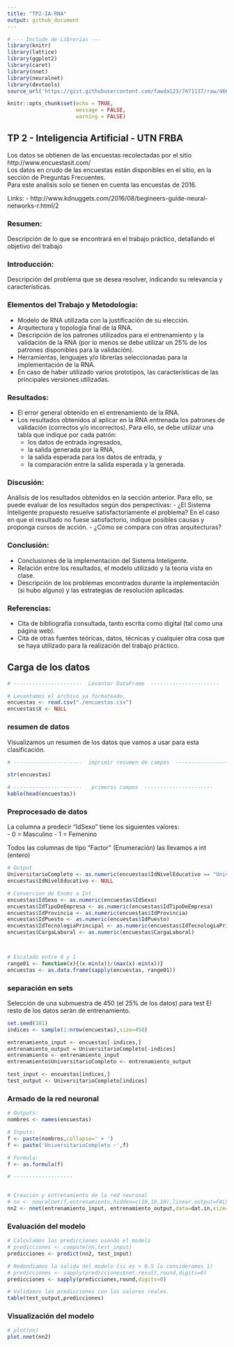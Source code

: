 ```yaml
---
title: "TP2-IA-RNA"
output: github_document
---
```


```r

# --- Include de Librerias --- 
library(knitr)
library(lattice)
library(ggplot2)
library(caret)
library(nnet)
library(neuralnet)
library(devtools)
source_url('https://gist.githubusercontent.com/fawda123/7471137/raw/466c1474d0a505ff044412703516c34f1a4684a5/nnet_plot_update.r')

knitr::opts_chunk$set(echo = TRUE,
                      message = FALSE,
                      warning = FALSE)


```

## TP 2 - Inteligencia Artificial - UTN FRBA


Los datos se obtienen de las encuestas recolectadas por el sitio http://www.encuestasit.com/  
Los datos en crudo de las encuestas están disponibles en el sitio, en la sección de Preguntas Frecuentes.  
Para este analisis solo se tienen en cuenta las encuestas de 2016.  

Links:
 - http://www.kdnuggets.com/2016/08/begineers-guide-neural-networks-r.html/2

### Resumen:
Descripción de lo que se encontrará en el trabajo práctico, detallando el objetivo del trabajo  

### Introducción:
Descripción del problema que se desea resolver, indicando su relevancia y características.

### Elementos del Trabajo y Metodología:

- Modelo de RNA utilizada con la justificación de su elección.
- Arquitectura y topología final de la RNA.
- Descripción de los patrones utilizados para el entrenamiento y la validación de la RNA (por lo menos se debe utilizar un 25% de los patrones disponibles para la validación).
- Herramientas, lenguajes y/o librerías seleccionadas para la implementación de la RNA.
- En caso de haber utilizado varios prototipos, las características de las principales versiones utilizadas.

### Resultados:

- El error general obtenido en el entrenamiento de la RNA.
- Los resultados obtenidos al aplicar en la RNA entrenada los patrones de validación (correctos y/o incorrectos). Para ello, se debe utilizar una tabla que indique por cada patrón:
  - los datos de entrada ingresados,
  - la salida generada por la RNA,
  - la salida esperada para los datos de entrada, y 
  - la comparación entre la salida esperada y la generada.

### Discusión:
Análisis de los resultados obtenidos en la sección anterior. Para ello, se puede
evaluar de los resultados según dos perspectivas:
 - ¿El Sistema Inteligente propuesto resuelve satisfactoriamente el problema? En el caso en que el resultado no fuese satisfactorio, indique posibles causas y proponga cursos de acción.
 - ¿Cómo se compara con otras arquitecturas?


### Conclusión:
 - Conclusiones de la implementación del Sistema Inteligente.
 - Relación entre los resultados, el modelo utilizado y la teoría vista en clase.
 - Descripción de los problemas encontrados durante la implementación (si hubo alguno) y las estrategias de resolución aplicadas.


### Referencias:
 - Cita de bibliografía consultada, tanto escrita como digital (tal como una página web).
 - Cita de otras fuentes teóricas, datos, técnicas y cualquier otra cosa que se haya utilizado para la realización del trabajo práctico.
 
 

## Carga de los datos  

```r
# ----------------------  Levantar DataFrame  ----------------------

# Levantamos el archivo ya formateado,
encuestas <- read.csv("./encuestas.csv")
encuestas$X <- NULL

```

### resumen de datos

Visualizamos un resumen de los datos que vamos a usar para esta clasificación.

```r
# ----------------------  imprimir resumen de campos  ----------------------

str(encuestas)

# ----------------------   primeros campos  ---------------------- 
kable(head(encuestas))

```

### Preprocesado de datos

La columna a predecir "IdSexo" tiene los siguientes valores:  
 - 0 = Masculino
 - 1 = Femenino
 
Todos las columnas de tipo "Factor" (Enumeración) las llevamos a int (entero)

    
```r

# Output
UniversitarioCompleto <- as.numeric(encuestas$IdNivelEducativo == "Universitario completo")
encuestas$IdNivelEducativo <- NULL

# Convercion de Enums a Int
encuestas$IdSexo <- as.numeric(encuestas$IdSexo)
encuestas$IdTipoDeEmpresa <- as.numeric(encuestas$IdTipoDeEmpresa)
encuestas$IdProvincia <- as.numeric(encuestas$IdProvincia)
encuestas$IdPuesto <- as.numeric(encuestas$IdPuesto)
encuestas$IdTecnologiaPrincipal <- as.numeric(encuestas$IdTecnologiaPrincipal)
encuestas$CargaLaboral <- as.numeric(encuestas$CargaLaboral)



# Escalado entre 0 y 1
range01 <- function(x){(x-min(x))/(max(x)-min(x))}
encuestas <- as.data.frame(sapply(encuestas, range01)) 

```

### separación en sets

Selección de una submuestra de 450 (el 25% de los datos) para test
El resto de los datos seràn de entrenamiento.

```r

set.seed(101)
indices <- sample(1:nrow(encuestas),size=450)

entrenamiento_input <- encuestas[-indices,]
entrenamiento_output = UniversitarioCompleto[-indices]
entrenamiento <- entrenamiento_input
entrenamiento$UniversitarioCompleto <- entrenamiento_output

test_input <- encuestas[indices,]
test_output <- UniversitarioCompleto[indices]


```

### Armado de la red neuronal

```r

# Outputs:
nombres <- names(encuestas)

# Inputs:
f <- paste(nombres,collapse=' + ')
f <- paste('UniversitarioCompleto ~',f)

# Formula:
f <- as.formula(f)

# -------------------


# Creación y entrenamiento de la red neuronal
# nn <- neuralnet(f,entrenamiento,hidden=c(10,10,10),linear.output=FALSE,stepmax=1000)
nn2 <- nnet(entrenamiento_input, entrenamiento_output,data=dat.in,size=10, maxit=1000)

```
### Evaluación del modelo

```r

# Calculamos las predicciones usando el modelo
# predicciones <- compute(nn,test_input)
predicciones <- predict(nn2, test_input)

# Redondiamos la salida del modelo (si es > 0.5 lo consideramos 1)
# predicciones <- sapply(predicciones$net.result,round,digits=0)
predicciones <- sapply(predicciones,round,digits=0)

# Validamos las predicciones con los valores reales.
table(test_output,predicciones)

```

### Visualización del modelo

```r

# plot(nn)
plot.nnet(nn2)

```
